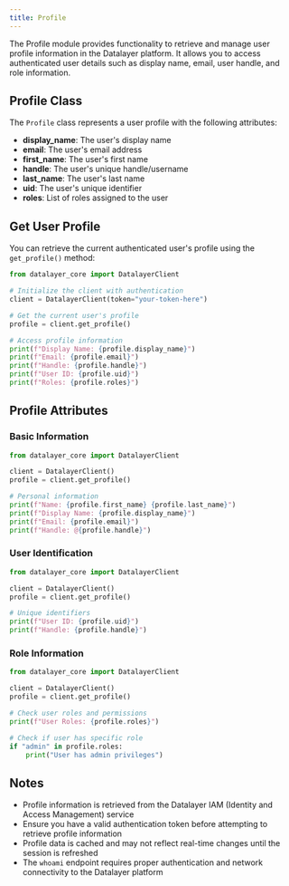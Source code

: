 ```yaml
---
title: Profile
---
```



The Profile module provides functionality to retrieve and manage user profile information in the Datalayer platform. It allows you to access authenticated user details such as display name, email, user handle, and role information.

## Profile Class

The `Profile` class represents a user profile with the following attributes:

- **display_name**: The user's display name
- **email**: The user's email address
- **first_name**: The user's first name
- **handle**: The user's unique handle/username
- **last_name**: The user's last name
- **uid**: The user's unique identifier
- **roles**: List of roles assigned to the user

## Get User Profile

You can retrieve the current authenticated user's profile using the `get_profile()` method:

```python
from datalayer_core import DatalayerClient

# Initialize the client with authentication
client = DatalayerClient(token="your-token-here")

# Get the current user's profile
profile = client.get_profile()

# Access profile information
print(f"Display Name: {profile.display_name}")
print(f"Email: {profile.email}")
print(f"Handle: {profile.handle}")
print(f"User ID: {profile.uid}")
print(f"Roles: {profile.roles}")
```

## Profile Attributes

### Basic Information

```python
from datalayer_core import DatalayerClient

client = DatalayerClient()
profile = client.get_profile()

# Personal information
print(f"Name: {profile.first_name} {profile.last_name}")
print(f"Display Name: {profile.display_name}")
print(f"Email: {profile.email}")
print(f"Handle: @{profile.handle}")
```

### User Identification

```python
from datalayer_core import DatalayerClient

client = DatalayerClient()
profile = client.get_profile()

# Unique identifiers
print(f"User ID: {profile.uid}")
print(f"Handle: {profile.handle}")
```

### Role Information

```python
from datalayer_core import DatalayerClient

client = DatalayerClient()
profile = client.get_profile()

# Check user roles and permissions
print(f"User Roles: {profile.roles}")

# Check if user has specific role
if "admin" in profile.roles:
    print("User has admin privileges")
```

## Notes

- Profile information is retrieved from the Datalayer IAM (Identity and Access Management) service
- Ensure you have a valid authentication token before attempting to retrieve profile information
- Profile data is cached and may not reflect real-time changes until the session is refreshed
- The `whoami` endpoint requires proper authentication and network connectivity to the Datalayer platform
